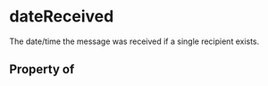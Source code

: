 # dateReceived

The date/time the message was received if a single recipient exists.

## Property of



